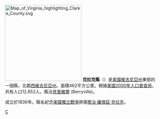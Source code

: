 {{noteTA
|G1=USState
|G2=Earthquake
|T=zh-hk:克拉克縣 (維珍尼亞州); zh-tw:克拉克郡 (維吉尼亞州); zh-cn:克拉克縣 (弗吉尼亚州);
|1=zh-hk:維珍尼亞; zh-tw:維吉尼亞;zh-cn:弗吉尼亚;
}}
{{Otheruses|克拉克縣|subject=美國維吉尼亞州的一個縣|other=同名的縣}}
[[File:Map_of_Virginia_highlighting_Clarke_County.svg|250px]]
'''克拉克縣'''（{{lang-en|Clarke County}}）是[[美國|美國]][[維吉尼亞州|維吉尼亞州]]東部的一個縣，北鄰[[西維吉尼亞州|西維吉尼亞州]]。面積462平方公里。根據[[美國2000年人口普查局|美國2000年人口普查局]]，共有人口12,652人。縣治[[貝里維爾_(維吉尼亞州)|貝里維爾]] (Berryville)。

成立於1836年。縣名紀念[[美國獨立戰爭|美國獨立戰爭]]將領[[喬治·羅傑茲·克拉克|喬治·羅傑茲·克拉克]]。
{{弗吉尼亚州}}
[[Category:維吉尼亞州縣|C]]
